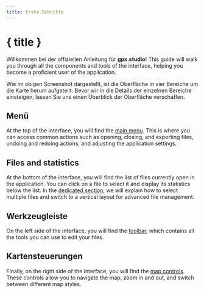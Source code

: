 ```yaml
---
title: Erste Schritte
---
```


<script lang="ts">
</script>

# { title }

Willkommen bei der offiziellen Anleitung für **gpx.studio**!
This guide will walk you through all the components and tools of the interface, helping you become a proficient user of the application.

<DocsImage src={interfaceScreenshot} alt="Die gpx.studio Oberfläche." />

Wie im obigen Screenshot dargestellt, ist die Oberfläche in vier Bereiche um die Karte herum aufgeteilt. 
Bevor wir in die Details der einzelnen Bereiche einsteigen, lassen Sie uns einen Überblick der Oberfläche verschaffen.

## Menü

At the top of the interface, you will find the [main menu](./menu).
This is where you can access common actions such as opening, closing, and exporting files, undoing and redoing actions, and adjusting the application settings.

## Files and statistics

At the bottom of the interface, you will find the list of files currently open in the application.
You can click on a file to select it and display its statistics below the list.
In the [dedicated section](./files-and-stats), we will explain how to select multiple files and switch to a vertical layout for advanced file management.

## Werkzeugleiste

On the left side of the interface, you will find the [toolbar](./toolbar), which contains all the tools you can use to edit your files.

## Kartensteuerungen

Finally, on the right side of the interface, you will find the [map controls](./map-controls).
These controls allow you to navigate the map, zoom in and out, and switch between different map styles.
